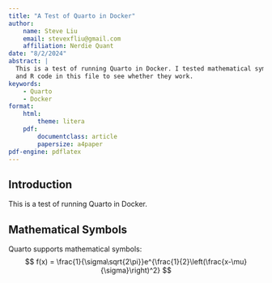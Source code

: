 ```yaml
---
title: "A Test of Quarto in Docker"
author: 
    name: Steve Liu
    email: stevexfliu@gmail.com
    affiliation: Nerdie Quant
date: "8/2/2024"
abstract: |
  This is a test of running Quarto in Docker. I tested mathematical symbols, Python
  and R code in this file to see whether they work.
keywords:
    - Quarto
    - Docker
format:
    html:
        theme: litera
    pdf:
        documentclass: article
        papersize: a4paper
pdf-engine: pdflatex
---
```


## Introduction
This is a test of running Quarto in Docker.

## Mathematical Symbols
Quarto supports mathematical symbols: 
$$
f(x) = \frac{1}{\sigma\sqrt{2\pi}}e^{\frac{1}{2}\left(\frac{x-\mu}{\sigma}\right)^2}
$$
